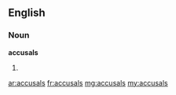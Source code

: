 ==English==

===Noun===
'''accusals'''

# {{plural of|accusal}}

[[ar:accusals]]
[[fr:accusals]]
[[mg:accusals]]
[[my:accusals]]